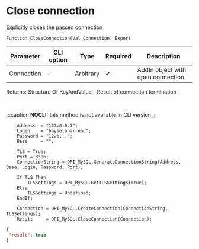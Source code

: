 ﻿---
sidebar_position: 2
description: Close connection  and other functions to work with MySQL in the Open Integration Package, a free open-source integration library for 1C:Enterprise 8, OneScript and CLI
keywords: [1C, 1С, 1С:Enterprise, 1С:Enterprise 8.3, API, Integration, Services, Exchange, OneScript, CLI, MySQL]
---


# Close connection 
 Explicitly closes the passed connection



`Function CloseConnection(Val Connection) Export`

  | Parameter | CLI option | Type | Required | Description |
  |-|-|-|-|-|
  | Connection | - | Arbitrary | &#x2714; | AddIn object with open connection |

  
  Returns:  Structure Of KeyAndValue - Result of connection termination

<br/>


:::caution
**NOCLI:** this method is not available in CLI version
:::
<br/>



```bsl title="1C:Enterprise/OneScript code example"
    Address  = "127.0.0.1";
    Login    = "bayselonarrend";
    Password = "12we...";
    Base     = "";

    TLS = True;
    Port = 3306;
    ConnectionString = OPI_MySQL.GenerateConnectionString(Address, Base, Login, Password, Port);

    If TLS Then
        TLSSettings = OPI_MySQL.GetTLSSettings(True);
    Else
        TLSSettings = Undefined;
    EndIf;

    Connection = OPI_MySQL.CreateConnection(ConnectionString, TLSSettings);
    Result     = OPI_MySQL.CloseConnection(Connection);
```
 



```json title="Result"
{
 "result": true
}
```
